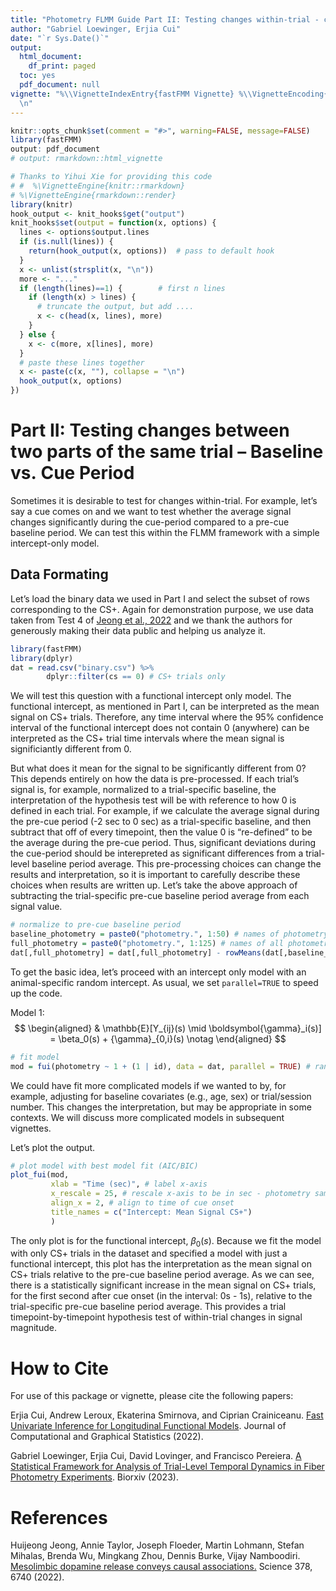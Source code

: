 ```yaml
---
title: "Photometry FLMM Guide Part II: Testing changes within-trial - cue vs. baseline periods"
author: "Gabriel Loewinger, Erjia Cui"
date: "`r Sys.Date()`"
output:
  html_document:
    df_print: paged
  toc: yes
  pdf_document: null
vignette: "%\\VignetteIndexEntry{fastFMM Vignette} %\\VignetteEncoding{UTF-8} %\\VignetteEngine{knitr::rmarkdown}
  \n"
---
```

  
```r
knitr::opts_chunk$set(comment = "#>", warning=FALSE, message=FALSE)
library(fastFMM)
output: pdf_document
# output: rmarkdown::html_vignette
```

```r
# Thanks to Yihui Xie for providing this code
# #  %\VignetteEngine{knitr::rmarkdown} 
# %\VignetteEngine{rmarkdown::render}
library(knitr)
hook_output <- knit_hooks$get("output")
knit_hooks$set(output = function(x, options) {
  lines <- options$output.lines
  if (is.null(lines)) {
    return(hook_output(x, options))  # pass to default hook
  }
  x <- unlist(strsplit(x, "\n"))
  more <- "..."
  if (length(lines)==1) {        # first n lines
    if (length(x) > lines) {
      # truncate the output, but add ....
      x <- c(head(x, lines), more)
    }
  } else {
    x <- c(more, x[lines], more)
  }
  # paste these lines together
  x <- paste(c(x, ""), collapse = "\n")
  hook_output(x, options)
})
```

# Part II: Testing changes between two parts of the same trial -- Baseline vs. Cue Period

Sometimes it is desirable to test for changes within-trial. For example, let's say a cue comes on and we want to test whether the average signal changes significantly during the cue-period compared to a pre-cue baseline period. We can test this within the FLMM framework with a simple intercept-only model.

## Data Formating

Let's load the binary data we used in Part I and select the subset of rows corresponding to the CS+. Again for demonstration purpose, we use data taken from Test 4 of [Jeong et al., 2022](https://www.science.org/doi/full/10.1126/science.abq6740) and we thank the authors for generously making their data public and helping us analyze it.


```r
library(fastFMM) 
library(dplyr)
dat = read.csv("binary.csv") %>%
        dplyr::filter(cs == 0) # CS+ trials only
```

We will test this question with a functional intercept only model. The functional intercept, as mentioned in Part I, can be interpreted as the mean signal on CS+ trials. Therefore, any time interval where the 95% confidence interval of the functional intercept does not contain 0 (anywhere) can be interpreted as the CS+ trial time intervals where the mean signal is significiantly different from 0.

But what does it mean for the signal to be significantly different from 0? This depends entirely on how the data is pre-processed. If each trial's signal is, for example, normalized to a trial-specific baseline, the interpretation of the hypothesis test will be with reference to how 0 is defined in each trial. For example, if we calculate the average signal during the pre-cue period (-2 sec to 0 sec) as a trial-specific baseline, and then subtract that off of every timepoint, then the value 0 is "re-defined" to be the average during the pre-cue period. Thus, significant deviations during the cue-period should be interepreted as significant differences from a trial-level baseline period average. This pre-processing choices can change the results and interpretation, so it is important to carefully describe these choices when results are written up. Let's take the above approach of subtracting the trial-specific pre-cue baseline period average from each signal value.

```r
# normalize to pre-cue baseline period
baseline_photometry = paste0("photometry.", 1:50) # names of photometry columns during first 2 sec
full_photometry = paste0("photometry.", 1:125) # names of all photometry columns
dat[,full_photometry] = dat[,full_photometry] - rowMeans(dat[,baseline_photometry]) # subtract off trial-specific baseline from each photometry value
```

To get the basic idea, let's proceed with an intercept only model with an animal-specific random intercept. As usual, we set `parallel=TRUE` to speed up the code.

Model 1:
$$
\begin{aligned} 
& \mathbb{E}[Y_{ij}(s) \mid  \boldsymbol{\gamma}_i(s)] =  \beta_0(s) + {\gamma}_{0,i}(s)  \notag 
\end{aligned} 
$$ 

```r
# fit model
mod = fui(photometry ~ 1 + (1 | id), data = dat, parallel = TRUE) # random intercept model
```

We could have fit more complicated models if we wanted to by, for example, adjusting for baseline covariates (e.g., age, sex) or trial/session number. This changes the interpretation, but may be appropriate in some contexts. We will discuss more complicated models in subsequent vignettes. 

Let's plot the output. 

```r
# plot model with best model fit (AIC/BIC)
plot_fui(mod, 
         xlab = "Time (sec)", # label x-axis
         x_rescale = 25, # rescale x-axis to be in sec - photometry sampled at 25 Hz 
         align_x = 2, # align to time of cue onset
         title_names = c("Intercept: Mean Signal CS+")
         )
```

The only plot is for the functional intercept, $\beta_0(s)$. Because we fit the model with only CS+ trials in the dataset and specified a model with just a functional intercept, this plot has the interpretation as the mean signal on CS+ trials relative to the pre-cue baseline period average. As we can see, there is a statistically significant increase in the mean signal on CS+ trials, for the first second after cue onset (in the interval: 0s - 1s), relative to the trial-specific pre-cue baseline period average. This provides a trial timepoint-by-timepoint hypothesis test of within-trial changes in signal magnitude. 

# How to Cite
For use of this package or vignette, please cite the following papers:

Erjia Cui, Andrew Leroux, Ekaterina Smirnova, and Ciprian Crainiceanu. [Fast Univariate Inference for Longitudinal Functional Models](https://doi.org/10.1080/10618600.2021.1950006). Journal of Computational and Graphical Statistics (2022).

Gabriel Loewinger, Erjia Cui, David Lovinger, and Francisco Pereiera. [A Statistical Framework for Analysis of Trial-Level Temporal Dynamics in Fiber Photometry Experiments](https://www.biorxiv.org/content/10.1101/2023.11.06.565896v1). Biorxiv (2023).

# References

Huijeong Jeong, Annie Taylor, Joseph Floeder, Martin Lohmann, Stefan Mihalas, Brenda Wu, Mingkang Zhou, Dennis Burke, Vijay Namboodiri. [Mesolimbic dopamine release conveys causal associations.](https://www.science.org/doi/full/10.1126/science.abq6740) Science 378, 6740 (2022).
